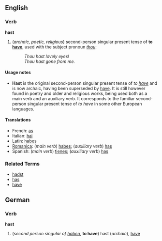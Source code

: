 ==English==
===Verb===
'''hast'''

#(''archaic, poetic, religious'') second-person singular present tense of '''to [[have]]''', used with the subject pronoun ''[[thou]]'':
#:''Thou hast lovely eyes!''
#:''Thou hast gone from me.''

====Usage notes====
*'''Hast''' is the original second-person singular present tense of ''to [[have]]'' and is now archaic, having been superseded by [[have]].  It is still however found in poetry and older and religious works, being used both as a main verb and an auxiliary verb.  It corresponds to the familiar second-person singular present tense of ''to have'' in some other European languages.

====Translations====
*French: [[as#French|as]]
*Italian: [[hai]]
*Latin: [[habes]]
*[[Romanica]]: (''main verb'') [[habes]]; (''auxiliary verb'') [[has#Romanica|has]]
*Spanish: (''main verb'') [[tienes]]; (''auxiliary verb'') [[has]]

===Related Terms===
*[[hadst]]
*[[has]]
*[[have]]

==German==
===Verb===
'''hast'''

#(''second person singular of [[haben]]'', '''to have''') hast (''archaic''), [[have]]
